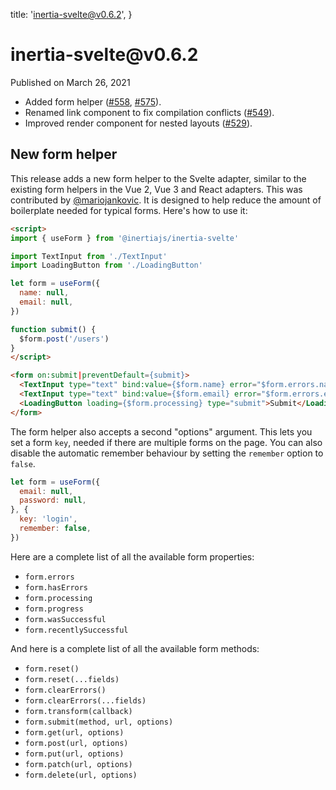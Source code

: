 
  title: 'inertia-svelte@v0.6.2',
}

<h1>inertia-svelte@v0.6.2</h1>

<div className="-mt-8 mb-12 text-base font-medium text-gray-600">Published on March 26, 2021</div>

- Added form helper ([#558](https://github.com/inertiajs/inertia/pull/558), [#575](https://github.com/inertiajs/inertia/pull/575)).
- Renamed link component to fix compilation conflicts ([#549](https://github.com/inertiajs/inertia/pull/549)).
- Improved render component for nested layouts ([#529](https://github.com/inertiajs/inertia/pull/529)).

## New form helper

This release adds a new form helper to the Svelte adapter, similar to the existing form helpers in the Vue 2, Vue 3 and React adapters. This was contributed by [@mariojankovic](https://github.com/mariojankovic). It is designed to help reduce the amount of boilerplate needed for typical forms. Here's how to use it:

```html
<script>
import { useForm } from '@inertiajs/inertia-svelte'

import TextInput from './TextInput'
import LoadingButton from './LoadingButton'

let form = useForm({
  name: null,
  email: null,
})

function submit() {
  $form.post('/users')
}
</script>

<form on:submit|preventDefault={submit}>
  <TextInput type="text" bind:value={$form.name} error="$form.errors.name" />
  <TextInput type="text" bind:value={$form.email} error="$form.errors.email" />
  <LoadingButton loading={$form.processing} type="submit">Submit</LoadingButton>
</form>
```

The form helper also accepts a second "options" argument. This lets you set a form `key`, needed if there are multiple forms on the page. You can also disable the automatic remember behaviour by setting the `remember` option to `false`.

```js
let form = useForm({
  email: null,
  password: null,
}, {
  key: 'login',
  remember: false,
})
```

Here are a complete list of all the available form properties:

- `form.errors`
- `form.hasErrors`
- `form.processing`
- `form.progress`
- `form.wasSuccessful`
- `form.recentlySuccessful`

And here is a complete list of all the available form methods:

- `form.reset()`
- `form.reset(...fields)`
- `form.clearErrors()`
- `form.clearErrors(...fields)`
- `form.transform(callback)`
- `form.submit(method, url, options)`
- `form.get(url, options)`
- `form.post(url, options)`
- `form.put(url, options)`
- `form.patch(url, options)`
- `form.delete(url, options)`
